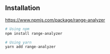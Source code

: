 
<Meta title="1. Installation" />

## Installation
https://www.npmjs.com/package/range-analyzer

```bash
# Using npm
npm install range-analyzer
```

```bash
# Using yarn
yarn add range-analyzer
```
